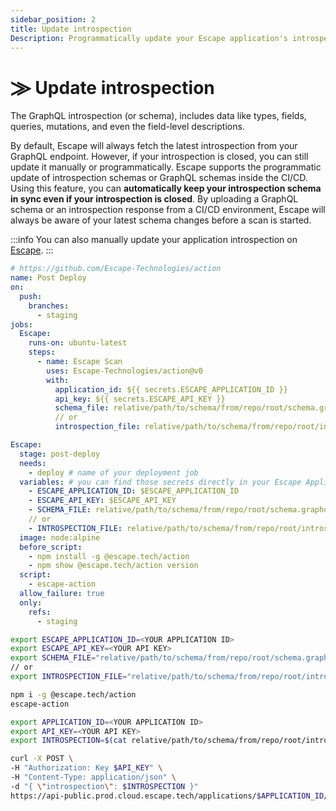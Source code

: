 ```yaml
---
sidebar_position: 2
title: Update introspection
Description: Programmatically update your Escape application's introspection
---
```



# ⨠ Update introspection

The GraphQL introspection (or schema), includes data like types, fields, queries, mutations, and even the field-level descriptions.

By default, Escape will always fetch the latest introspection from your GraphQL endpoint. However, if your introspection is closed, you can still update it manually or programmatically.
Escape supports the programmatic update of introspection schemas or GraphQL schemas inside the CI/CD. Using this feature, you can **automatically keep your introspection schema in sync even if your introspection is closed**. By uploading a GraphQL schema or an introspection response from a CI/CD environment, Escape will always be aware of your latest schema changes before a scan is started.

:::info
You can also manually update your application introspection on [Escape](https://app.escape.tech).
:::


<Tabs>
  <TabItem value="github" label="Github Action" default>

```yaml
# https://github.com/Escape-Technologies/action
name: Post Deploy
on:
  push:
    branches:
      - staging
jobs:
  Escape:
    runs-on: ubuntu-latest
    steps:
      - name: Escape Scan
        uses: Escape-Technologies/action@v0
        with:
          application_id: ${{ secrets.ESCAPE_APPLICATION_ID }}
          api_key: ${{ secrets.ESCAPE_API_KEY }}
          schema_file: relative/path/to/schema/from/repo/root/schema.graphql
          // or
          introspection_file: relative/path/to/schema/from/repo/root/introspection.json
```

  </TabItem>
  <TabItem value="gitlab" label="Gitlab CI">

```yaml
Escape:
  stage: post-deploy
  needs:
    - deploy # name of your deployment job
  variables: # you can find those secrets directly in your Escape Application Settings
    - ESCAPE_APPLICATION_ID: $ESCAPE_APPLICATION_ID
    - ESCAPE_API_KEY: $ESCAPE_API_KEY
    - SCHEMA_FILE: relative/path/to/schema/from/repo/root/schema.graphql
    // or
    - INTROSPECTION_FILE: relative/path/to/schema/from/repo/root/introspection.json
  image: node:alpine
  before_script:
    - npm install -g @escape.tech/action
    - npm show @escape.tech/action version
  script:
    - escape-action
  allow_failure: true
  only:
    refs:
      - staging
```

  </TabItem>

  <TabItem value="cli" label="CLI">

```bash
export ESCAPE_APPLICATION_ID=<YOUR APPLICATION ID>
export ESCAPE_API_KEY=<YOUR API KEY>
export SCHEMA_FILE="relative/path/to/schema/from/repo/root/schema.graphql"
// or
export INTROSPECTION_FILE="relative/path/to/schema/from/repo/root/introspection.json"

npm i -g @escape.tech/action
escape-action
```

  </TabItem>
  <TabItem value="api" label="API">

```bash
export APPLICATION_ID=<YOUR APPLICATION ID>
export API_KEY=<YOUR API KEY>
export INTROSPECTION=$(cat relative/path/to/schema/from/repo/root/introspection.json)

curl -X POST \
-H "Authorization: Key $API_KEY" \
-H "Content-Type: application/json" \
-d "{ \"introspection\": $INTROSPECTION }"
https://api-public.prod.cloud.escape.tech/applications/$APPLICATION_ID/start-scan
```

  </TabItem>
</Tabs>
